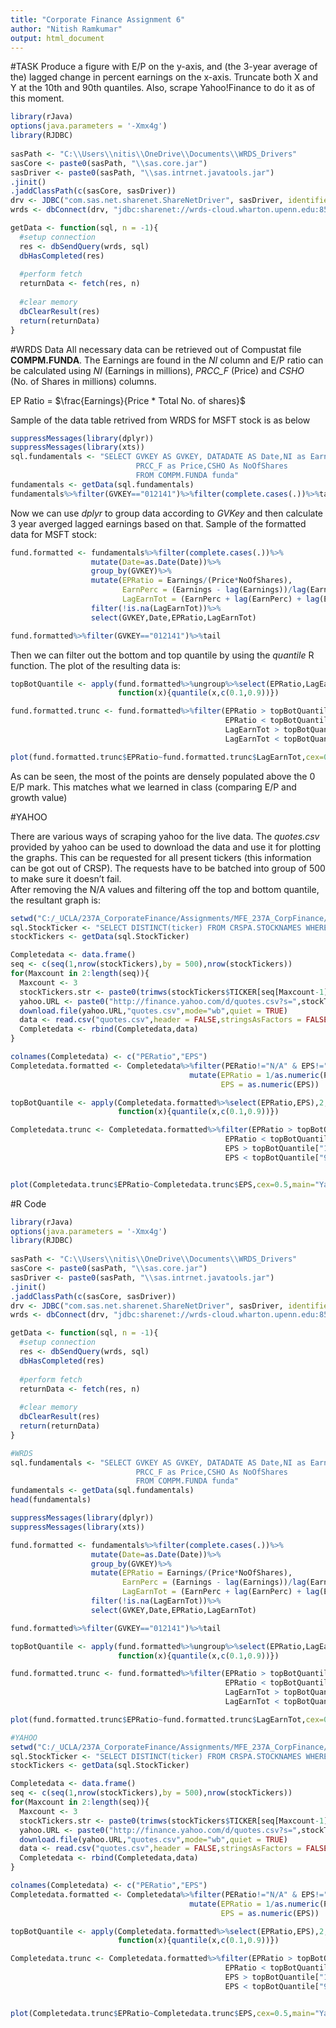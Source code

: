 ```yaml
---
title: "Corporate Finance Assignment 6"
author: "Nitish Ramkumar"
output: html_document
---
```

#TASK
Produce a figure with E/P on the y-axis, and (the 3-year average of the) lagged change in percent earnings on the x-axis. Truncate both X and Y at the 10th and 90th quantiles. Also, scrape Yahoo!Finance to do it as of this moment.

```r
library(rJava)
options(java.parameters = '-Xmx4g')
library(RJDBC)
  
sasPath <- "C:\\Users\\nitis\\OneDrive\\Documents\\WRDS_Drivers"
sasCore <- paste0(sasPath, "\\sas.core.jar")
sasDriver <- paste0(sasPath, "\\sas.intrnet.javatools.jar")
.jinit()
.jaddClassPath(c(sasCore, sasDriver))
drv <- JDBC("com.sas.net.sharenet.ShareNetDriver", sasDriver, identifier.quote="")
wrds <- dbConnect(drv, "jdbc:sharenet://wrds-cloud.wharton.upenn.edu:8551/", user, pass)

getData <- function(sql, n = -1){
  #setup connection
  res <- dbSendQuery(wrds, sql)
  dbHasCompleted(res)
  
  #perform fetch
  returnData <- fetch(res, n)
  
  #clear memory
  dbClearResult(res)
  return(returnData)
}
```

#WRDS Data
All necessary data can be retrieved out of Compustat file **COMPM.FUNDA**. The Earnings are found in the *NI* column and E/P ratio can be calculated using *NI* (Earnings in millions), *PRCC_F* (Price) and *CSHO* (No. of Shares in millions) columns.    
    
  EP Ratio = $\frac{Earnings}{Price * Total No. of shares}$  

Sample of the data table retrived from WRDS for MSFT stock is as below
```r
suppressMessages(library(dplyr))
suppressMessages(library(xts))
sql.fundamentals <- "SELECT GVKEY AS GVKEY, DATADATE AS Date,NI as Earnings,
                            PRCC_F as Price,CSHO As NoOfShares
                            FROM COMPM.FUNDA funda"
fundamentals <- getData(sql.fundamentals)
fundamentals%>%filter(GVKEY=="012141")%>%filter(complete.cases(.))%>%tail
```

Now we can use *dplyr* to group data according to *GVKey* and then calculate 3 year averged lagged earnings based on that. Sample of the formatted data for MSFT stock:
```r
fund.formatted <- fundamentals%>%filter(complete.cases(.))%>%
                  mutate(Date=as.Date(Date))%>%
                  group_by(GVKEY)%>%
                  mutate(EPRatio = Earnings/(Price*NoOfShares),
                         EarnPerc = (Earnings - lag(Earnings))/lag(Earnings),
                         LagEarnTot = (EarnPerc + lag(EarnPerc) + lag(EarnPerc,2))/3)%>%
                  filter(!is.na(LagEarnTot))%>%
                  select(GVKEY,Date,EPRatio,LagEarnTot)

fund.formatted%>%filter(GVKEY=="012141")%>%tail
```

Then we can filter out the bottom and top quantile by using the *quantile* R function. The plot of the resulting data is:
```r
topBotQuantile <- apply(fund.formatted%>%ungroup%>%select(EPRatio,LagEarnTot),2,
                        function(x){quantile(x,c(0.1,0.9))})

fund.formatted.trunc <- fund.formatted%>%filter(EPRatio > topBotQuantile["10%","EPRatio"] &
                                                EPRatio < topBotQuantile["90%","EPRatio"] &
                                                LagEarnTot > topBotQuantile["10%","LagEarnTot"] &
                                                LagEarnTot < topBotQuantile["90%","LagEarnTot"])

plot(fund.formatted.trunc$EPRatio~fund.formatted.trunc$LagEarnTot,cex=0.1,pch=".",main="Plot between E/P and 3 year lagged earnings",xlab="3 year lagged earnings avg.(in mil)",ylab="E/P")

```

As can be seen, the most of the points are densely populated above the 0 E/P mark. This matches what we learned in class (comparing E/P and growth value)   

#YAHOO

There are various ways of scraping yahoo for the live data. The *quotes.csv* provided by yahoo can be used to download the data and use it for plotting the graphs. This can be requested for all present tickers (this information can be got out of CRSP). The requests have to be batched into group of 500 to make sure it doesn't fail.    
After removing the N/A values and filtering off the top and bottom quantile, the resultant graph is:
```r
setwd("C:/_UCLA/237A_CorporateFinance/Assignments/MFE_237A_CorpFinance/Assignment6")
sql.StockTicker <- "SELECT DISTINCT(ticker) FROM CRSPA.STOCKNAMES WHERE nameenddt ='30Dec2016'd"
stockTickers <- getData(sql.StockTicker)

Completedata <- data.frame()
seq <- c(seq(1,nrow(stockTickers),by = 500),nrow(stockTickers))
for(Maxcount in 2:length(seq)){
  Maxcount <- 3
  stockTickers.str <- paste0(trimws(stockTickers$TICKER[seq[Maxcount-1]:seq[Maxcount]-1]),collapse = "+")
  yahoo.URL <- paste0("http://finance.yahoo.com/d/quotes.csv?s=",stockTickers.str,"&f=re")
  download.file(yahoo.URL,"quotes.csv",mode="wb",quiet = TRUE)
  data <- read.csv("quotes.csv",header = FALSE,stringsAsFactors = FALSE)
  Completedata <- rbind(Completedata,data)
}

colnames(Completedata) <- c("PERatio","EPS")
Completedata.formatted <- Completedata%>%filter(PERatio!="N/A" & EPS!="N/A")%>%
                                        mutate(EPRatio = 1/as.numeric(PERatio),
                                               EPS = as.numeric(EPS))

topBotQuantile <- apply(Completedata.formatted%>%select(EPRatio,EPS),2,
                        function(x){quantile(x,c(0.1,0.9))})

Completedata.trunc <- Completedata.formatted%>%filter(EPRatio > topBotQuantile["10%","EPRatio"] &
                                                EPRatio < topBotQuantile["90%","EPRatio"] &
                                                EPS > topBotQuantile["10%","EPS"] &
                                                EPS < topBotQuantile["90%","EPS"])


plot(Completedata.trunc$EPRatio~Completedata.trunc$EPS,cex=0.5,main="Yahoo finance live plot between E/P and EPS",xlab="EPS",ylab="E/P")
```

#R Code
```r
library(rJava)
options(java.parameters = '-Xmx4g')
library(RJDBC)
  
sasPath <- "C:\\Users\\nitis\\OneDrive\\Documents\\WRDS_Drivers"
sasCore <- paste0(sasPath, "\\sas.core.jar")
sasDriver <- paste0(sasPath, "\\sas.intrnet.javatools.jar")
.jinit()
.jaddClassPath(c(sasCore, sasDriver))
drv <- JDBC("com.sas.net.sharenet.ShareNetDriver", sasDriver, identifier.quote="")
wrds <- dbConnect(drv, "jdbc:sharenet://wrds-cloud.wharton.upenn.edu:8551/", user, pass)

getData <- function(sql, n = -1){
  #setup connection
  res <- dbSendQuery(wrds, sql)
  dbHasCompleted(res)
  
  #perform fetch
  returnData <- fetch(res, n)
  
  #clear memory
  dbClearResult(res)
  return(returnData)
}

#WRDS
sql.fundamentals <- "SELECT GVKEY AS GVKEY, DATADATE AS Date,NI as Earnings,
                            PRCC_F as Price,CSHO As NoOfShares
                            FROM COMPM.FUNDA funda"
fundamentals <- getData(sql.fundamentals)
head(fundamentals)

suppressMessages(library(dplyr))
suppressMessages(library(xts))

fund.formatted <- fundamentals%>%filter(complete.cases(.))%>%
                  mutate(Date=as.Date(Date))%>%
                  group_by(GVKEY)%>%
                  mutate(EPRatio = Earnings/(Price*NoOfShares),
                         EarnPerc = (Earnings - lag(Earnings))/lag(Earnings),
                         LagEarnTot = (EarnPerc + lag(EarnPerc) + lag(EarnPerc,2))/3)%>%
                  filter(!is.na(LagEarnTot))%>%
                  select(GVKEY,Date,EPRatio,LagEarnTot)

fund.formatted%>%filter(GVKEY=="012141")%>%tail

topBotQuantile <- apply(fund.formatted%>%ungroup%>%select(EPRatio,LagEarnTot),2,
                        function(x){quantile(x,c(0.1,0.9))})

fund.formatted.trunc <- fund.formatted%>%filter(EPRatio > topBotQuantile["10%","EPRatio"] &
                                                EPRatio < topBotQuantile["90%","EPRatio"] &
                                                LagEarnTot > topBotQuantile["10%","LagEarnTot"] &
                                                LagEarnTot < topBotQuantile["90%","LagEarnTot"])

plot(fund.formatted.trunc$EPRatio~fund.formatted.trunc$LagEarnTot,cex=0.1,pch=".",main="Plot between E/P and 3 year lagged earnings",xlab="3 year lagged earnings avg.",ylab="E/P")

#YAHOO
setwd("C:/_UCLA/237A_CorporateFinance/Assignments/MFE_237A_CorpFinance/Assignment6")
sql.StockTicker <- "SELECT DISTINCT(ticker) FROM CRSPA.STOCKNAMES WHERE nameenddt ='30Dec2016'd"
stockTickers <- getData(sql.StockTicker)

Completedata <- data.frame()
seq <- c(seq(1,nrow(stockTickers),by = 500),nrow(stockTickers))
for(Maxcount in 2:length(seq)){
  Maxcount <- 3
  stockTickers.str <- paste0(trimws(stockTickers$TICKER[seq[Maxcount-1]:seq[Maxcount]-1]),collapse = "+")
  yahoo.URL <- paste0("http://finance.yahoo.com/d/quotes.csv?s=",stockTickers.str,"&f=re")
  download.file(yahoo.URL,"quotes.csv",mode="wb",quiet = TRUE)
  data <- read.csv("quotes.csv",header = FALSE,stringsAsFactors = FALSE)
  Completedata <- rbind(Completedata,data)
}

colnames(Completedata) <- c("PERatio","EPS")
Completedata.formatted <- Completedata%>%filter(PERatio!="N/A" & EPS!="N/A")%>%
                                        mutate(EPRatio = 1/as.numeric(PERatio),
                                               EPS = as.numeric(EPS))

topBotQuantile <- apply(Completedata.formatted%>%select(EPRatio,EPS),2,
                        function(x){quantile(x,c(0.1,0.9))})

Completedata.trunc <- Completedata.formatted%>%filter(EPRatio > topBotQuantile["10%","EPRatio"] &
                                                EPRatio < topBotQuantile["90%","EPRatio"] &
                                                EPS > topBotQuantile["10%","EPS"] &
                                                EPS < topBotQuantile["90%","EPS"])


plot(Completedata.trunc$EPRatio~Completedata.trunc$EPS,cex=0.5,main="Yahoo finance live plot between E/P and EPS",xlab="EPS",ylab="E/P")

```
